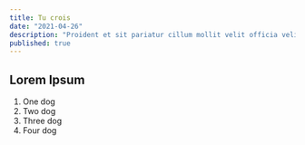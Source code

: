 ---
title: Tu crois
date: "2021-04-26"
description: "Proident et sit pariatur cillum mollit velit officia velit non adipisicing ea. Proident Lorem dolore in veniam eu nostrud Lorem Lorem reprehenderit irure nisi. Eiusmod cupidatat elit laborum consequat minim anim sunt nostrud culpa nisi. Amet excepteur minim voluptate commodo eiusmod. Ipsum ut magna non proident elit sunt commodo cupidatat et magna proident nostrud officia. Cupidatat Lorem commodo aliquip ut ea ipsum esse do excepteur consequat est id. Voluptate veniam minim et consequat."
published: true
---

## Lorem Ipsum

1. One dog
2. Two dog
3. Three dog
4. Four dog